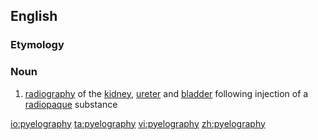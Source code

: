 ==English==

===Etymology===
{{confix|pyelo|graphy|lang=en}}

===Noun===
{{en-noun|-}}

# {{label|en|medicine}} [[radiography]] of the [[kidney]], [[ureter]] and [[bladder]] following injection of a [[radiopaque]] substance

[[io:pyelography]]
[[ta:pyelography]]
[[vi:pyelography]]
[[zh:pyelography]]